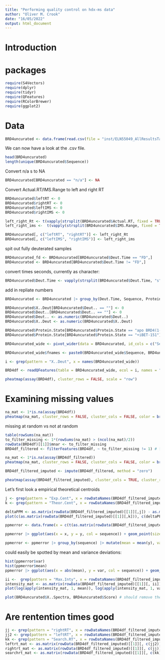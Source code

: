 ```yaml
---
title: "Performing quality control on hdx-ms data"
author: "Oliver M. Crook"
date: "16/05/2022"
output: html_document
---
```


# Introduction


# packages

```r
require(S4Vectors)
require(dplyr)
require(tidyr)
require(QFeatures)
require(RColorBrewer)
require(ggplot2)
```

# Data

```r
BRD4uncurated <- data.frame(read.csv(file = "inst/ELN55049_AllResultsTables_Uncurated.csv"))
```

We can now have a look at the .csv file.

```r
head(BRD4uncurated)
length(unique(BRD4uncurated$Sequence))
```



Convert n/a s to NA

```r
BRD4uncurated[BRD4uncurated == "n/a"] <- NA
```

Convert Actual.RT/IMS.Range to left and right RT
```r
BRD4uncurated$leftRT <- 0
BRD4uncurated$rightRT <- 0
BRD4uncurated$leftIMS <- 0
BRD4uncurated$rightIMS <- 0
```

```r
left_right_Rt <- t(vapply(strsplit(BRD4uncurated$Actual.RT, fixed = TRUE, split = "-"), function(x) as.numeric(x[1:2]), FUN.VALUE = numeric(2))) 
left_right_ims <-  t(vapply(strsplit(BRD4uncurated$IMS.Range, fixed = TRUE, split = "-"), function(x) as.numeric(x[1:2]), FUN.VALUE = numeric(2))) 
```
```r
BRD4uncurated[, c("leftRT", "rightRT")] <- left_right_Rt
BRD4uncurated[, c("leftIMS", "rightIMS")] <- left_right_ims
```

spit out fully deuterated samples
```r
BRD4uncurated_fd <- BRD4uncurated[BRD4uncurated$Deut.Time == "FD",]
BRD4uncurated <- BRD4uncurated[BRD4uncurated$Deut.Time != "FD",]
```

convert times seconds, currently as character:
```r
BRD4uncurated$Deut.Time <- vapply(strsplit(BRD4uncurated$Deut.Time, "s"), function(x) as.numeric(x), FUN.VALUE = numeric(1))
```

add in repliate numbers
```r
BRD4uncurated <- BRD4uncurated |> group_by(Deut.Time, Sequence, Protein.State, Charge) |> mutate(replicate = row_number())

```

```r
BRD4uncurated$X..Deut[BRD4uncurated$Deut.. == ""] <- 0
BRD4uncurated$Deut..[BRD4uncurated$Deut.. == ""] <- 0
BRD4uncurated$Deut.. <- as.numeric(BRD4uncurated$Deut..)
BRD4uncurated$X..Deut <- as.numeric(BRD4uncurated$X..Deut)
```

```r
BRD4uncurated$Protein.State[BRD4uncurated$Protein.State == "apo BRD4(1-477) wt"] <- "wt"
BRD4uncurated$Protein.State[BRD4uncurated$Protein.State == "+iBET-151"] <- "iBET"
```

```r
BRD4uncurated_wide <- pivot_wider(data = BRD4uncurated, id_cols = c("Sequence", "Charge"), names_from = c("Protein.State", "Deut.Time", "replicate"), values_from = c("X..Deut", "Search.RT", "Actual.RT", "X..Spectra", "Search.IMS", "IMS.Range", "Max.Inty", "Exp.Cent", "Theor.Cent", "Score", "Confidence", "leftRT", "rightRT", "rightIMS", "X..Spectra"))
```

```r
BRD4uncurated_wide$fnames <- paste0(BRD4uncurated_wide$Sequence, BRD4uncurated_wide$Charge)
```


```r
i <- grep(pattern = "X..Deut", x = names(BRD4uncurated_wide))
```

```r
BRD4df <- readQFeatures(table = BRD4uncurated_wide, ecol = i, names = "Deuteration", fnames = "fnames")
```
```r
pheatmap(assay(BRD4df), cluster_rows = FALSE, scale = "row")
```
# Examining missing values

```r
na_mat <- 1*is.na(assay(BRD4df))
pheatmap(na_mat, cluster_rows = FALSE, cluster_cols = FALSE, color = brewer.pal(n = 3, name = "Greys")[c(1,3)], legend_breaks = c(0,1), main = "Missing value plot", fontsize = 12)
```
missing at random vs not at random

```r
table(rowSums(na_mat))
to_filter_missing <- 1*(rowSums(na_mat) > (ncol(na_mat)/2))
rowData(BRD4df)[[1]]$mnar <- to_filter_missing
BRD4df_filtered <- filterFeatures(BRD4df, ~ to_filter_missing != 1) # filtering out missing now at random

```

```r
na_mat <- 1*is.na(assay(BRD4df_filtered))
pheatmap(na_mat, cluster_rows = FALSE, cluster_cols = FALSE, color = brewer.pal(n = 3, name = "Greys")[c(1,3)], legend_breaks = c(0,1), main = "Missing value plot", fontsize = 12)
```
```r
BRD4df_filtered_imputed <- impute(BRD4df_filtered, method = "zero")
```

```r
pheatmap(assay(BRD4df_filtered_imputed), cluster_cols = TRUE, cluster_rows = FALSE, scale = "row")
```
Let's first look a empirical theoretical centroids

```r
j <- grep(pattern = "Exp.Cent", x = rowDataNames(BRD4df_filtered_imputed)[[1]])
k <- grep(pattern = "Theor.Cent", x = rowDataNames(BRD4df_filtered_imputed)[[1]])
```

```r
deltaPPM <- as.matrix(rowData(BRD4df_filtered_imputed)[[1]][,j]) - as.matrix(rowData(BRD4df_filtered_imputed)[[1]][,k])
plot(c(as.matrix(rowData(BRD4df_filtered_imputed)[[1]][,k])), c(deltaPPM))

ppmerror <- data.frame(x = c(t(as.matrix(rowData(BRD4df_filtered_imputed)[[1]][,k]))), y = c(t(deltaPPM)), sequence = rep(rownames(BRD4df_filtered_imputed)[[1]], each = ncol(assay(BRD4df_filtered_imputed))))

ppmerror |> ggplot(aes(x = x, y = y, col = sequence)) + geom_point(size = 2, alpha = 0.8) + scale_color_manual(values = colorRampPalette(brewer.pal(n  = 11, name = "Set3"))(169)) + theme_classic() + theme(legend.position = "none") + xlab("Theoretical Centroid") + ylab("Empirical Error")

```
```r
ppmerror <- ppmerror |> group_by(sequence) |> mutate(mean = mean(y), var = var(y), max = max(y), min = min(y))
```

could easily be spotted by mean and variance deviations:
```r
hist(ppmerror$var)
hist(ppmerror$mean)
ppmerror |> ggplot(aes(x = abs(mean), y = var, col = sequence)) + geom_point(size = 4, alpha = 0.8) + scale_color_manual(values = colorRampPalette(brewer.pal(n  = 11, name = "Set3"))(169)) + theme_classic() + theme(legend.position = "none") + xlab("absolute mean mass error") + ylab("Variance mass error")
```

```r
ii <-  grep(pattern = "Max.Inty", x = rowDataNames(BRD4df_filtered_imputed)[[1]])
intensity_mat <- as.matrix(rowData(BRD4df_filtered_imputed)[[1]][, ii])
plot(log(apply(intensity_mat, 1, mean)), log(apply(intensity_mat, 1, var)))
```

```r
plot(BRD4uncurated$X..Spectra, BRD4uncurated$Score) # should remove the data with no Spectra measured

```

# Are rentention times good

```r
jj <- grep(pattern = "rightRT", x = rowDataNames(BRD4df_filtered_imputed)[[1]])
jj2 <- grep(pattern = "leftRT", x = rowDataNames(BRD4df_filtered_imputed)[[1]])
kk <- grep(pattern = "Search.RT", x = rowDataNames(BRD4df_filtered_imputed)[[1]])
leftrt_mat <- as.matrix(rowData(BRD4df_filtered_imputed)[[1]][, c(jj2)])
rightrt_mat <- as.matrix(rowData(BRD4df_filtered_imputed)[[1]][, c(jj)])
searchrt_mat <- as.matrix(rowData(BRD4df_filtered_imputed)[[1]][, c(kk)])
```


